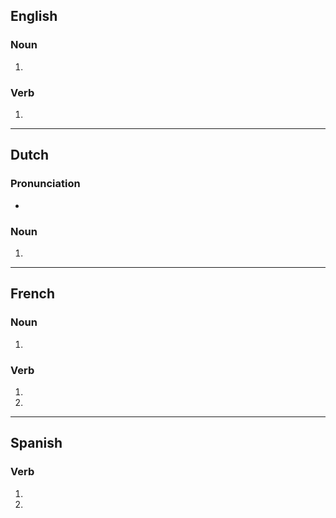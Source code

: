 {{also|guillotinés}}
==English==

===Noun===
{{head|en|noun form}}

# {{plural of|en|guillotine}}

===Verb===
{{head|en|verb form}}

# {{en-third-person singular of|guillotine}}

----

==Dutch==

===Pronunciation===
* {{audio|nl|Nl-guillotines.ogg|Audio}}

===Noun===
{{head|nl|noun plural form}}

# {{nl-noun form of|pl|guillotine}}

----

==French==

===Noun===
{{head|fr|noun form|g=f}}

# {{plural of|fr|guillotine}}

===Verb===
{{head|fr|verb form}}

# {{inflection of|fr|guillotiner||2|s|pres|indc}}
# {{inflection of|fr|guillotiner||2|s|pres|subj}}

----

==Spanish==

===Verb===
{{head|es|verb form}}

# {{es-verb form of|ending=ar|mood=imperative|sense=negative|pers=2|formal=no|number=singular|guillotinar}}
# {{es-verb form of|ending=ar|mood=subjunctive|tense=present|pers=2|formal=no|number=singular|guillotinar}}